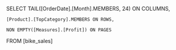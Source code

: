 SELECT TAIL([OrderDate].[Month].MEMBERS, 24) ON COLUMNS,

	[Product].[TopCategory].MEMBERS ON ROWS,

	NON EMPTY([Measures].[Profit]) ON PAGES
FROM [bike_sales] 
